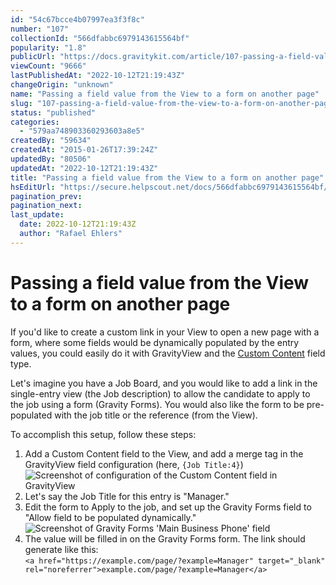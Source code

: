 ```yaml
---
id: "54c67bcce4b07997ea3f3f8c"
number: "107"
collectionId: "566dfabbc6979143615564bf"
popularity: "1.8"
publicUrl: "https://docs.gravitykit.com/article/107-passing-a-field-value-from-the-view-to-a-form-on-another-page"
viewCount: "9666"
lastPublishedAt: "2022-10-12T21:19:43Z"
changeOrigin: "unknown"
name: "Passing a field value from the View to a form on another page"
slug: "107-passing-a-field-value-from-the-view-to-a-form-on-another-page"
status: "published"
categories: 
  - "579aa748903360293603a8e5"
createdBy: "59634"
createdAt: "2015-01-26T17:39:24Z"
updatedBy: "80506"
updatedAt: "2022-10-12T21:19:43Z"
title: "Passing a field value from the View to a form on another page"
hsEditUrl: "https://secure.helpscout.net/docs/566dfabbc6979143615564bf/article/54c67bcce4b07997ea3f3f8c"
pagination_prev: 
pagination_next: 
last_update:
  date: 2022-10-12T21:19:43Z
  author: "Rafael Ehlers"
---
```


# Passing a field value from the View to a form on another page

If you'd like to create a custom link in your View to open a new page with a form, where some fields would be dynamically populated by the entry values, you could easily do it with GravityView and the [Custom Content](https://docs.gravitykit.com/article/111-using-the-custom-content-field) field type.

Let's imagine you have a Job Board, and you would like to add a link in the single-entry view (the Job description) to allow the candidate to apply to the job using a form (Gravity Forms). You would also like the form to be pre-populated with the job title or the reference (from the View).

To accomplish this setup, follow these steps:

1. Add a Custom Content field to the View, and add a merge tag in the GravityView field configuration (here, `{Job Title:4}`)  
    ![Screenshot of configuration of the Custom Content field in GravityView](https://s3.amazonaws.com/helpscout.net/docs/assets/54c58489e4b051242988532c/attachments/54c67be3e4b07997ea3f3fd4/screen_shot_2014-12-11_at_11.21.34_am.png)
2. Let's say the Job Title for this entry is "Manager."
3. Edit the form to Apply to the job, and set up the Gravity Forms field to "Allow field to be populated dynamically."![Screenshot of Gravity Forms 'Main Business Phone' field](https://s3.amazonaws.com/helpscout.net/docs/assets/54c58489e4b051242988532c/attachments/54c67be5e4b0512429885581/screen_shot_2014-12-11_at_11.18.43_am.png)
4. The value will be filled in on the Gravity Forms form. The link should generate like this:  
    `<a href="https://example.com/page/?example=Manager" target="_blank" rel="noreferrer">example.com/page/?example=Manager</a>`